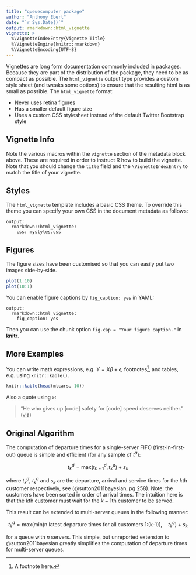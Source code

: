 ```yaml
---
title: "queuecomputer package"
author: "Anthony Ebert"
date: "`r Sys.Date()`"
output: rmarkdown::html_vignette
vignette: >
  %\VignetteIndexEntry{Vignette Title}
  %\VignetteEngine{knitr::rmarkdown}
  %\VignetteEncoding{UTF-8}
---
```


Vignettes are long form documentation commonly included in packages. Because they are part of the distribution of the package, they need to be as compact as possible. The `html_vignette` output type provides a custom style sheet (and tweaks some options) to ensure that the resulting html is as small as possible. The `html_vignette` format:

- Never uses retina figures
- Has a smaller default figure size
- Uses a custom CSS stylesheet instead of the default Twitter Bootstrap style

## Vignette Info

Note the various macros within the `vignette` section of the metadata block above. These are required in order to instruct R how to build the vignette. Note that you should change the `title` field and the `\VignetteIndexEntry` to match the title of your vignette.

## Styles

The `html_vignette` template includes a basic CSS theme. To override this theme you can specify your own CSS in the document metadata as follows:

    output: 
      rmarkdown::html_vignette:
        css: mystyles.css

## Figures

The figure sizes have been customised so that you can easily put two images side-by-side. 

```r
plot(1:10)
plot(10:1)
```

You can enable figure captions by `fig_caption: yes` in YAML:

    output:
      rmarkdown::html_vignette:
        fig_caption: yes

Then you can use the chunk option `fig.cap = "Your figure caption."` in **knitr**.

## More Examples

You can write math expressions, e.g. $Y = X\beta + \epsilon$, footnotes^[A footnote here.], and tables, e.g. using `knitr::kable()`.

```r
knitr::kable(head(mtcars, 10))
```

Also a quote using `>`:

> "He who gives up [code] safety for [code] speed deserves neither."
([via](https://twitter.com/hadleywickham/status/504368538874703872))


## Original Algorithm

The computation of departure times for a single-server FIFO (first-in-first-out) queue is simple and efficient (for any sample of $t^a$): 

$$ t^d_k = \text{max}(t^d_{k-1}, t^a_k) + s_k $$

where $t^d_k$, $t^a_k$ and $s_k$ are the departure, arrival and service times for the $k$th customer respectively, see (@sutton2011bayesian, pg 258). Note: the customers have been sorted in order of arrival times. The intuition here is that the $k$th customer must wait for the $k-1$th customer to be served. 

This result can be extended to multi-server queues in the following manner: 

$$ t_k^d = \text{max}(\text{min}(\text{n latest departure times for all customers 1:(k-1)}), \quad t^a_k) + s_k $$

for a queue with $n$ servers. This simple, but unreported extension to @sutton2011bayesian greatly simplifies the computation of departure times for multi-server queues. 
